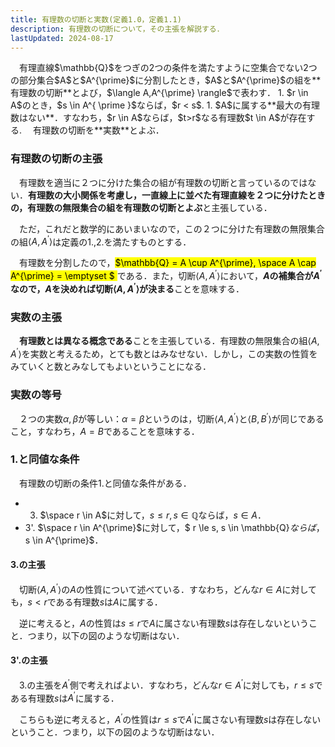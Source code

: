 ```yaml
---
title: 有理数の切断と実数(定義1.0，定義1.1)
description: 有理数の切断について，その主張を解説する．
lastUpdated: 2024-08-17
---
```



<Card title="定義1.0 (有理数の切断)">
　有理直線$\mathbb{Q}$をつぎの2つの条件を満たすように空集合でない2つの部分集合$A$と$A^{\prime}$に分割したとき，$A$と$A^{\prime}$の組を**有理数の切断**とよび，$\langle A,A^{\prime} \rangle$で表わす．
1. $r \in A$のとき，$s \in A^{ \prime }$ならば，$r < s$.
    <ImageWithCaption
        src={image_01}
        alt="1.の図的表現"
        width="420"
        height="210"
        figcaption="1.の図的表現"
    />
1. $A$に属する**最大の有理数はない**．すなわち，$r \in A$ならば，$t>r$なる有理数$t \in A$が存在する.
    <ImageWithCaption
        src={image_02}
        alt="2.の図的表現"
        width="420"
        height="210" 
        figcaption="2.の図的表現" 
    />
</Card>

<Card title="定義1.1（実数）">
　有理数の切断を**実数**とよぶ．
</Card>

### 有理数の切断の主張
　有理数を適当に２つに分けた集合の組が有理数の切断と言っているのではない．**有理数の大小関係を考慮し，一直線上に並べた有理直線を２つに分けたときの，有理数の無限集合の組を有理数の切断とよぶ**と主張している．

　ただ，これだと数学的にあいまいなので，この２つに分けた有理数の無限集合の組$\langle A, A^{\prime} \rangle$は定義の1.,2.を満たすものとする．

　有理数を分割したので，<mark>$\mathbb{Q} = A \cup A^{\prime}, \space A \cap A^{\prime} = \emptyset $ </mark>である．また，切断$\langle A, A^{\prime} \rangle$において，**$A$の補集合が$A^{\prime}$なので，$A$を決めれば切断$\langle A, A^{\prime} \rangle$が決まる**ことを意味する．

### 実数の主張
　**有理数とは異なる概念である**ことを主張している．有理数の無限集合の組$\langle A, A^{\prime} \rangle$を実数と考えるため，とても数とはみなせない．しかし，この実数の性質をみていくと数とみなしてもよいということになる．

### 実数の等号
　２つの実数$\alpha, \beta$が等しい：$\alpha = \beta$というのは，切断$\langle A, A^{\prime} \rangle \text{と} \langle B, B^{\prime} \rangle$が同じであること，すなわち，$A = B$であることを意味する．

### 1.と同値な条件
　有理数の切断の条件1.と同値な条件がある．
- 3. $\space r \in A$に対して，$s \le r, s \in \mathbb{Q}$ならば，$s \in A$．
- 3'. $\space r \in A^{\prime}$に対して，$ r \le s, s \in \mathbb{Q}$ならば，$s \in A^{\prime}$．

#### 3.の主張
　切断$\langle A,A^{\prime} \rangle$の$A$の性質について述べている．すなわち，どんな$r \in A$に対しても，$s < r$である有理数$s$は$A$に属する．

　逆に考えると，$A$の性質は$s \le r$で$A$に属さない有理数$s$は存在しないということ．つまり，以下の図のような切断はない．
    <ImageWithCaption 
        src={image_03}
        alt="3.の図的表現"
        width="420" 
        height="210" 
        figcaption="3.の図的表現" 
    />

#### 3'.の主張
 　3.の主張を$A^{\prime}$側で考えればよい．すなわち，どんな$r \in A^{\prime}$に対しても，$r \le s$である有理数$s$は$A^{\prime}$に属する．

　こちらも逆に考えると，$A^{\prime}$の性質は$r \le s$で$A^{\prime}$に属さない有理数$s$は存在しないということ．つまり，以下の図のような切断はない．
    <ImageWithCaption
        src={image_03_2}
        alt="3'.の図的表現"
        width="420" 
        height="210" 
        figcaption="3'.の図的表現" 
    />
